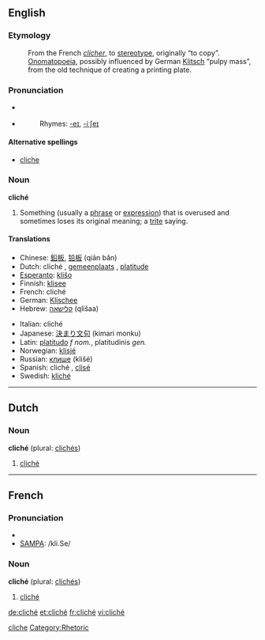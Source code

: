 ==English==
{{wikipedia}}
===Etymology===
:From the French ''[[clicher]]'', to [[stereotype]], originally “to copy”. [[Onomatopoeia]], possibly influenced by German [[Klitsch]] “pulpy mass”, from the old technique of creating a printing plate.

===Pronunciation===
*{{italbrac|UK}} {{IPA|/ˈkli:ʃeɪ/}}
*{{italbrac|US}} {{IPA|/kli:ˈʃeɪ/}}
*:Rhymes: [[Rhymes:English:-eɪ|-eɪ]], [[Rhymes:English:-iːʃeɪ|-iːʃeɪ]]

====Alternative spellings====
*[[cliche]]

===Noun===
'''cliché'''

# Something (usually a [[phrase]] or [[expression]]) that is overused and sometimes loses its original meaning; a [[trite]] saying.

====Translations====
{{top}}
*Chinese: [[鉛板]], [[铅板]] (qiān bǎn)
*Dutch: cliché {{n}}, [[gemeenplaats]] {{f}}, [[platitude]] {{f}}
*[[Esperanto]]: [[kliŝo]]
*Finnish: [[klisee]]
*French: cliché {{m}}
*German: [[Klischee]] {{n}}
*Hebrew: [[קלישאה]] (qlišaa) {{f}}
{{mid}}
*Italian: cliché {{m}}
*Japanese: [[決まり文句]] (kimari monku)
*Latin: [[platitudo]] ''f nom.'', platitudinis ''gen.''
*Norwegian: [[klisjé]] {{n}}
*Russian: [[клише]] (klišé) {{n}}
*Spanish: cliché {{m}}, [[clisé]] {{m}}
*Swedish: [[kliché]] {{c}}
{{bottom}}

----

==Dutch==

===Noun===
'''cliché''' {{n}} (plural: [[clichés]])

# [[cliché#English|cliché]]

----

==French==

===Pronunciation===
*{{IPA|/kliʃe/}}
*[[w:SAMPA|SAMPA]]: /kli.Se/

===Noun===
'''cliché''' {{m}} (plural: [[clichés]])

# [[cliché#English|cliché]]

[[Category:English words spelled with diacritics|cliche]]
[[Category:Rhetoric]]

[[de:cliché]]
[[et:cliché]]
[[fr:cliché]]
[[vi:cliché]]